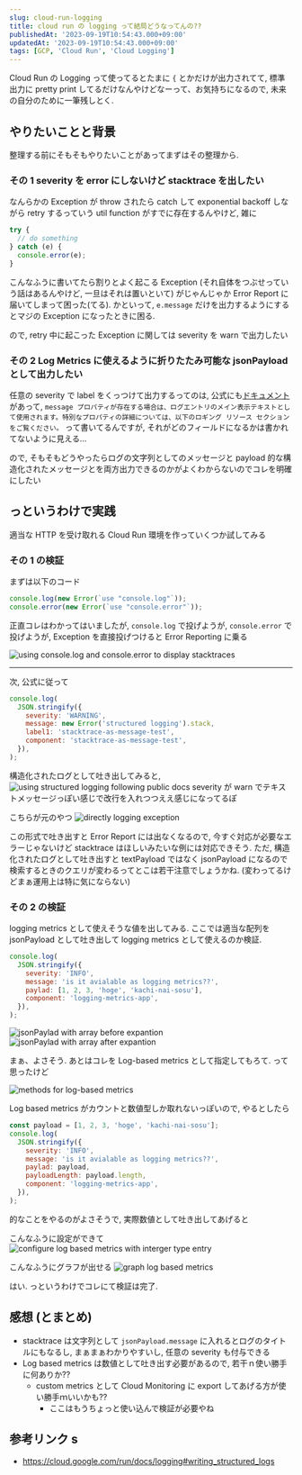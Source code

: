 ```yaml
---
slug: cloud-run-logging
title: cloud run の logging って結局どうなってんの??
publishedAt: '2023-09-19T10:54:43.000+09:00'
updatedAt: '2023-09-19T10:54:43.000+09:00'
tags: [GCP, 'Cloud Run', 'Cloud Logging']
---
```


Cloud Run の Logging って使ってるとたまに `{` とかだけが出力されてて, 標準出力に pretty print してるだけなんやけどなーって、お気持ちになるので, 未来の自分のために一筆残しとく.

## やりたいことと背景

整理する前にそもそもやりたいことがあってまずはその整理から.

### その 1 severity を error にしないけど stacktrace を出したい

なんらかの Exception が throw されたら catch して exponential backoff しながら retry するっていう util function がすでに存在するんやけど, 雑に

```javascript
try {
  // do something
} catch (e) {
  console.error(e);
}
```

こんなふうに書いてたら割りとよく起こる Exception (それ自体をつぶせっていう話はあるんやけど, 一旦はそれは置いといて) がじゃんじゃか Error Report に届いてしまって困った(てる).
かといって, `e.message` だけを出力するようにするとマジの Exception になったときに困る.

ので, retry 中に起こった Exception に関しては severity を warn で出力したい

### その 2 Log Metrics に使えるように折りたたみ可能な jsonPayload として出力したい

任意の severity で label をくっつけて出力するってのは, 公式にも[ドキュメント](https://cloud.google.com/run/docs/logging#writing_structured_logs)があって,
`message プロパティが存在する場合は、ログエントリのメイン表示テキストとして使用されます。特別なプロパティの詳細については、以下のロギング リソース セクションをご覧ください。`
って書いてるんですが, それがどのフィールドになるかは書かれてないように見える...

ので, そもそもどうやったらログの文字列としてのメッセージと payload 的な構造化されたメッセージとを両方出力できるのかがよくわからないのでコレを明確にしたい

## っというわけで実践

適当な HTTP を受け取れる Cloud Run 環境を作っていくつか試してみる

### その 1 の検証

まずは以下のコード

```javascript
console.log(new Error(`use "console.log"`));
console.error(new Error(`use "console.error"`));
```

正直コレはわかってはいましたが, `console.log` で投げようが, `console.error` で投げようが, Exception を直接投げつけると Error Reporting に乗る

![using console.log and console.error to display stacktraces](./use-console-log-with-exception.png)

---

次, 公式に従って

```javascript
console.log(
  JSON.stringify({
    severity: 'WARNING',
    message: new Error('structured logging').stack,
    label1: 'stacktrace-as-message-test',
    component: 'stacktrace-as-message-test',
  }),
);
```

構造化されたログとして吐き出してみると,
![using structured logging following public docs](./structured-as-json-payload.png)
severity が warn でテキストメッセージっぽい感じで改行を入れつつええ感じになってるぽ

こちらが元のやつ
![directly logging exception](./error-report-as-text-payload.png)

この形式で吐き出すと Error Report には出なくなるので, 今すぐ対応が必要なエラーじゃないけど stacktrace はほしいみたいな例には対応できそう.
ただ, 構造化されたログとして吐き出すと textPayload ではなく jsonPayload になるので検索するときのクエリが変わるってとこは若干注意でしょうかね. (変わってるけどまぁ運用上は特に気にならない)

### その 2 の検証

logging metrics として使えそうな値を出してみる. ここでは適当な配列を jsonPayload として吐き出して logging metrics として使えるのか検証.

```javascript
console.log(
  JSON.stringify({
    severity: 'INFO',
    message: 'is it avialable as logging metrics??',
    paylad: [1, 2, 3, 'hoge', 'kachi-nai-sosu'],
    component: 'logging-metrics-app',
  }),
);
```

![jsonPaylad with array before expantion](./array-jsonpayload-001.png)
![jsonPaylad with array after expantion](./array-jsonpayload-002.png)

まぁ、よさそう. あとはコレを Log-based metrics として指定してもろて.
って思ったけど

![methods for log-based metrics](./log-based-metrics.png)

Log based metrics がカウントと数値型しか取れないっぽいので, やるとしたら

```javascript
const payload = [1, 2, 3, 'hoge', 'kachi-nai-sosu'];
console.log(
  JSON.stringify({
    severity: 'INFO',
    message: 'is it avialable as logging metrics??',
    paylad: payload,
    payloadLength: payload.length,
    component: 'logging-metrics-app',
  }),
);
```

的なことをやるのがよさそうで, 実際数値として吐き出してあげると

こんなふうに設定ができて
![configure log based metrics with interger type entry](./how-toconfigure-log-based-metrics-with-integer-entry.png)

こんなふうにグラフが出せる
![graph log based metrics](./display-log-based-metrics.png)

はい. っというわけでコレにて検証は完了.

## 感想 (とまとめ)

- stacktrace は文字列として `jsonPayload.message` に入れるとログのタイトルにもなるし, まぁまぁわかりやすいし, 任意の severity も付与できる
- Log based metrics は数値として吐き出す必要があるので, 若干ｎ使い勝手に何ありか??
  - custom metrics として Cloud Monitoring に export してあげる方が使い勝手ｍいいかも??
    - ここはもうちょっと使い込んで検証が必要やね

## 参考リンク s

- https://cloud.google.com/run/docs/logging#writing_structured_logs
